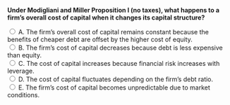 ::: {.question-block}

<form onsubmit="event.preventDefault(); checkAnswer('module7_mcq_q69')" data-correct-answer="A">
<strong style="display: block;">Under Modigliani and Miller Proposition I (no taxes), what happens to a firm's overall cost of capital when it changes its capital structure?</strong>

<label><input type="radio" name="module7_mcq_q69" value="A"> A. The firm’s overall cost of capital remains constant because the benefits of cheaper debt are offset by the higher cost of equity.</label><br>
<label><input type="radio" name="module7_mcq_q69" value="B"> B. The firm’s cost of capital decreases because debt is less expensive than equity.</label><br>
<label><input type="radio" name="module7_mcq_q69" value="C"> C. The cost of capital increases because financial risk increases with leverage.</label><br>
<label><input type="radio" name="module7_mcq_q69" value="D"> D. The cost of capital fluctuates depending on the firm’s debt ratio.</label><br>
<label><input type="radio" name="module7_mcq_q69" value="E"> E. The firm’s cost of capital becomes unpredictable due to market conditions.</label><br>
</form>

<div id="feedback-module7_mcq_q69" class="feedback" data-status="" style="display:none;">
✅ Correct: A. MM Proposition I (no taxes) states that a firm’s value and its overall cost of capital ($r_U$) are independent of capital structure.  
Although equity becomes riskier with more debt, the cheaper cost of debt exactly offsets this effect, keeping the weighted average cost of capital constant.
</div>

:::
